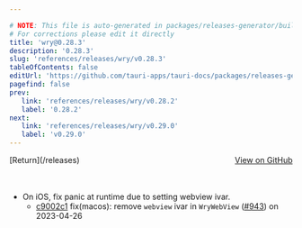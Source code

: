 ```yaml
---

# NOTE: This file is auto-generated in packages/releases-generator/build.ts
# For corrections please edit it directly
title: 'wry@0.28.3'
description: '0.28.3'
slug: 'references/releases/wry/v0.28.3'
tableOfContents: false
editUrl: 'https://github.com/tauri-apps/tauri-docs/packages/releases-generator/build.ts'
pagefind: false
prev:
   link: 'references/releases/wry/v0.28.2'
   label: '0.28.2'
next:
   link: 'references/releases/wry/v0.29.0'
   label: 'v0.29.0'
---
```


			

<ReleaseSidebar slug="references/releases/wry"  packageName="wry" />

<div style="margin-bottom:3rem; display: flex; justify-content: space-between; align-items: center"><span>[Return](/releases)</span><span><a href="https://github.com/tauri-apps/wry/releases/tag/wry-v0.28.3">View on GitHub</a></span></div>

- On iOS, fix panic at runtime due to setting webview ivar.
  - [c9002c1](https://github.com/tauri-apps/wry/commit/c9002c1e043e8a948fff2e671ccb04153a10dcd5) fix(macos): remove `webview` ivar in `WryWebView` ([#943](https://github.com/tauri-apps/wry/pull/943)) on 2023-04-26

